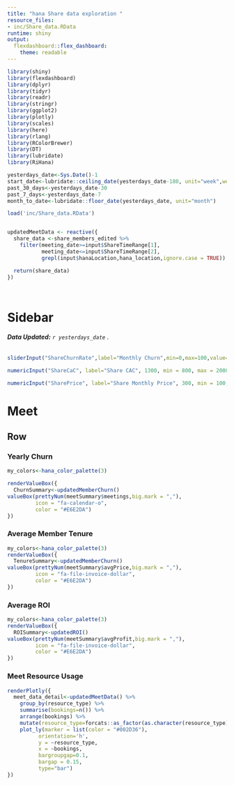 ```yaml
---
title: "hana Share data exploration "
resource_files:
- inc/Share_data.RData
runtime: shiny
output:
  flexdashboard::flex_dashboard:
    theme: readable
---
```


```r
library(shiny)
library(flexdashboard)
library(dplyr)
library(tidyr)
library(readr)
library(stringr)
library(ggplot2)
library(plotly)
library(scales)
library(here)
library(rlang)
library(RColorBrewer)  
library(DT)
library(lubridate)
library(RiHana)

yesterdays_date<-Sys.Date()-1
start_date<-lubridate::ceiling_date(yesterdays_date-180, unit="week",week_start = 1)
past_30_days<-yesterdays_date-30
past_7_days<-yesterdays_date-7
month_to_date<-lubridate::floor_date(yesterdays_date, unit="month")

load('inc/Share_data.RData')



```

```r

updatedMeetData <- reactive({
  share_data <-share_members_edited %>% 
    filter(meeting_date>=input$ShareTimeRange[1],
           meeting_date<=input$ShareTimeRange[2],
           grepl(input$hanaLocation,hana_location,ignore.case = TRUE)) 

  return(share_data)
})




```

Sidebar {.sidebar}
=====================================
###### **Data Updated:** _`r yesterdays_date` ._

```r

sliderInput("ShareChurnRate",label="Monthly Churn",min=0,max=100,value=5)

numericInput("ShareCaC", label="Share CAC", 1300, min = 800, max = 2000, step = 50)

numericInput("SharePrice", label="Share Monthly Price", 300, min = 100, max = 1000, step = 10)


```


Meet {data-orientation=rows}
===================================== 


Row{ width=8}
-------------------------------------
### Yearly Churn

```r
my_colors<-hana_color_palette(3)

renderValueBox({
  ChurnSummary<-updatedMemberChurn()
valueBox(prettyNum(meetSummary$meetings,big.mark = ","), 
         icon = "fa-calendar-o",
         color = "#E6E2DA")
})
```

### Average Member Tenure

```r
my_colors<-hana_color_palette(3)
renderValueBox({
  TenureSummary<-updatedMemberChurn()
valueBox(prettyNum(meetSummary$avgPrice,big.mark = ","), 
         icon = "fa-file-invoice-dollar",
         color = "#E6E2DA")
})

```

### Average ROI

```r
my_colors<-hana_color_palette(3)
renderValueBox({
  ROISummary<-updatedROI()
valueBox(prettyNum(meetSummary$avgProfit,big.mark = ","), 
         icon = "fa-file-invoice-dollar",
         color = "#E6E2DA")
})
```





### Meet Resource Usage

```r

renderPlotly({
  meet_data_detail<-updatedMeetData() %>%
    group_by(resource_type) %>%
    summarise(bookings=n()) %>%
    arrange(bookings) %>%
    mutate(resource_type=forcats::as_factor(as.character(resource_type))) %>%
    plot_ly(marker = list(color = "#002D36"),
          orientation='h',
          y = ~resource_type,
          x = ~bookings,
          bargroupgap=0.1,
          bargap = 0.15,
          type="bar")
})

```

